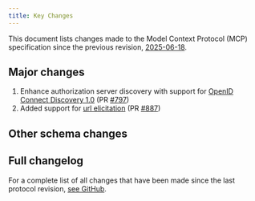```yaml
---
title: Key Changes
---
```


<div id="enable-section-numbers" />

This document lists changes made to the Model Context Protocol (MCP) specification since
the previous revision, [2025-06-18](/specification/2025-06-18).

## Major changes

1. Enhance authorization server discovery with support for [OpenID Connect Discovery 1.0](https://openid.net/specs/openid-connect-discovery-1_0.html)
   (PR [#797](https://github.com/modelcontextprotocol/modelcontextprotocol/pull/797))
1. Added support for [url elicitation](/specification/draft/client/elicitation#url-elicitation-requests)
   (PR [#887](https://github.com/modelcontextprotocol/modelcontextprotocol/pull/887))

## Other schema changes

## Full changelog

For a complete list of all changes that have been made since the last protocol revision,
[see GitHub](https://github.com/modelcontextprotocol/specification/compare/2025-06-18...draft).
